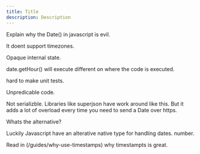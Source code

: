```yaml
---
title: Title
description: Description
---
```


Explain why the Date() in javascript is evil.


It doent support timezones.

Opaque internal state.

date.getHour() will execute different on where the code is executed.

hard to make unit tests. 

Unpredicable code.

Not serializble. Libraries like superjson have work around like this. But it adds a lot of overload every time you need to send a Date over https.

Whats the alternative?

Luckily Javascript have an alterative native type for handling dates. number. 


Read in (/guides/why-use-timestamps) why timestampts is great.
